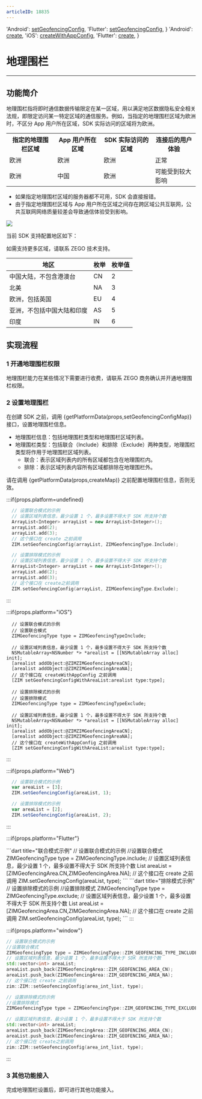 ```yaml
---
articleID: 18835
---
```



  'Android': <a href='@setGeofencingConfig' target='_blank'>setGeofencingConfig</a>,
  'Flutter': <a href='https://pub.dev/documentation/zego_zim/latest/zego_zim/ZIM/setGeofencingConfig.html' target='_blank'>setGeofencingConfig</a>,
}
  'Android': <a href='@create' target='_blank'>create</a>,
  'iOS': <a href='@createWithAppConfig' target='_blank'>createWithAppConfig</a>,
  'Flutter': <a href='https://pub.dev/documentation/zego_zim/latest/zego_zim/ZIM/create.html' target='_blank'>create</a>,
}



# 地理围栏

- - -

## 功能简介

地理围栏指将即时通信数据传输限定在某一区域，用以满足地区数据隐私安全相关法规，即限定访问某一特定区域的通信服务。例如，当指定的地理围栏区域为欧洲时，不区分 App 用户所在区域，SDK 实际访问的区域将为欧洲。

<table>
<tbody><tr>
<th>指定的地理围栏区域</th>
<th>App 用户所在区域</th>
<th>SDK 实际访问的区域</th>
<th>连接后的用户体验</th>
</tr>
<tr>
<td>欧洲</td>
<td>欧洲</td>
<td>欧洲</td>
<td>正常</td>
</tr>
<tr>
<td>欧洲</td>
<td>中国</td>
<td>欧洲</td>
<td>可能受到较大影响</td>
</tr>
</tbody></table>

<Warning title="注意">

- 如果指定地理围栏区域的服务器都不可用，SDK 会直接报错。
- 由于指定地理围栏区域与 App 用户所在区域之间存在跨区域公共互联网，公共互联网网络质量较差会导致通信体验受到影响。
</Warning>

<Frame width="512" height="auto" caption=""><img src="https://storage.zego.im/sdk-doc/Pics/ZIM/GeoFence.jpeg" /></Frame>

当前 SDK 支持配置地区如下：

<Note title="说明">

如需支持更多区域，请联系 ZEGO 技术支持。
</Note>


|地区|枚举|枚举值|
|-|-|-|
|中国大陆，不包含港澳台|CN|2|
|北美|NA|3|
|欧洲，包括英国|EU|4|
|亚洲，不包括中国大陆和印度|AS|5|
|印度|IN|6|

## 实现流程

### 1 开通地理围栏权限

地理围栏能力在某些情况下需要进行收费，请联系 ZEGO 商务确认并开通地理围栏权限。

### 2 设置地理围栏

在创建 SDK 之前，调用 {getPlatformData(props,setGeofencingConfigMap)} 接口，设置地理围栏信息。

- 地理围栏信息：包括地理围栏类型和地理围栏区域列表。
- 地理围栏类型：包括联合（Include）和排除（Exclude）两种类型，地理围栏类型将作用于地理围栏区域列表。
    - 联合：表示区域列表内的所有区域都包含在地理围栏内。
    - 排除：表示区域列表内容所有区域都排除在地理围栏外。

<Warning title="注意">

请在调用 {getPlatformData(props,createMap)} 之前配置地理围栏信息，否则无效。
</Warning>



:::if{props.platform=undefined}
<CodeGroup>
```cpp title="联合模式示例"
  // 设置联合模式的示例
  // 设置区域列表信息，最少设置 1 个，最多设置不得大于 SDK 所支持个数
  ArrayList<Integer> arrayList = new ArrayList<Integer>();
  arrayList.add(2);
  arrayList.add(3);
  // 这个接口在 create 之前调用
  ZIM.setGeofencingConfig(arrayList, ZIMGeofencingType.Include);
  ```
```cpp title="排除模式示例"
  // 设置排除模式的示例
  // 设置区域列表信息，最少设置 1 个，最多设置不得大于 SDK 所支持个数
  ArrayList<Integer> arrayList = new ArrayList<Integer>();
  arrayList.add(2);
  arrayList.add(3);
  // 这个接口在 create之前调用
  ZIM.setGeofencingConfig(arrayList, ZIMGeofencingType.Exclude);
  ```
</CodeGroup>
:::

:::if{props.platform="iOS"}
<CodeGroup>
```objc title="联合模式示例"
  // 设置联合模式的示例
  // 设置联合模式
  ZIMGeofencingType type = ZIMGeofencingTypeInclude;

  // 设置区域列表信息，最少设置 1 个，最多设置不得大于 SDK 所支持个数
  NSMutableArray<NSNumber *> *arealist = [[NSMutableArray alloc] init];
  [arealist addObject:@ZIMZIMGeofencingAreaCN];
  [arealist addObject:@ZIMZIMGeofencingAreaNA];
  // 这个接口在 createWithAppConfig 之前调用
  [ZIM setGeofencingConfigWithAreaList:arealist type:type];
  ```
```objc title="排除模式示例"    
  // 设置排除模式的示例
  // 设置排除模式
  ZIMGeofencingType type = ZIMGeofencingTypeExclude;
      
  // 设置区域列表信息，最少设置 1 个，最多设置不得大于 SDK 所支持个数
  NSMutableArray<NSNumber *> *arealist = [[NSMutableArray alloc] init];
  [arealist addObject:@ZIMZIMGeofencingAreaCN];
  [arealist addObject:@ZIMZIMGeofencingAreaNA];
  // 这个接口在 createWithAppConfig 之前调用
  [ZIM setGeofencingConfigWithAreaList:arealist type:type];
  ```
</CodeGroup>
:::

:::if{props.platform="Web"}
<CodeGroup>
```JavaScript title="联合模式示例"
  // 设置联合模式的示例
  var areaList = [3];
  ZIM.setGeofencingConfig(areaList, 1);
  ```
```JavaScript title="排除模式示例"
  // 设置排除模式的示例
  var areaList = [2];
  ZIM.setGeofencingConfig(areaList, 2);
  ```
</CodeGroup>
:::

:::if{props.platform="Flutter"}

<CodeGroup>
```dart title="联合模式示例"
  // 设置联合模式的示例
  //设置联合模式
  ZIMGeofencingType type = ZIMGeofencingType.include;
  // 设置区域列表信息，最少设置 1 个，最多设置不得大于 SDK 所支持个数
  List<int> areaList = [ZIMGeofencingArea.CN,ZIMGeofencingArea.NA];
  // 这个接口在 create 之前调用
  ZIM.setGeofencingConfig(areaList, type);
  ```
```dart title="排除模式示例"
  // 设置排除模式的示例
  //设置排除模式
  ZIMGeofencingType type = ZIMGeofencingType.exclude;
  // 设置区域列表信息，最少设置 1 个，最多设置不得大于 SDK 所支持个数
  List<int> areaList = [ZIMGeofencingArea.CN,ZIMGeofencingArea.NA];
  // 这个接口在 create 之前调用
  ZIM.setGeofencingConfig(areaList, type);
  ```
</CodeGroup>
:::

:::if{props.platform="window"}
<CodeGroup>
```cpp title="联合模式示例"
// 设置联合模式的示例
//设置联合模式
ZIMGeofencingType type = ZIMGeofencingType::ZIM_GEOFENCING_TYPE_INCLUDE;
// 设置区域列表信息，最少设置 1 个，最多设置不得大于 SDK 所支持个数
std::vector<int> areaList;
areaList.push_back(ZIMGeofencingArea::ZIM_GEOFENCING_AREA_CN);
areaList.push_back(ZIMGeofencingArea::ZIM_GEOFENCING_AREA_NA);
// 这个接口在 create 之前调用
zim::ZIM::setGeofencingConfig(area_int_list, type);
```
```cpp title="排除模式示例"
// 设置排除模式的示例
//设置排除模式
ZIMGeofencingType type = ZIMGeofencingType::ZIM_GEOFENCING_TYPE_EXCLUDE;

// 设置区域列表信息，最少设置 1 个，最多设置不得大于 SDK 所支持个数
std::vector<int> areaList;
areaList.push_back(ZIMGeofencingArea::ZIM_GEOFENCING_AREA_CN);
areaList.push_back(ZIMGeofencingArea::ZIM_GEOFENCING_AREA_NA);
// 这个接口在 create之前调用
zim::ZIM::setGeofencingConfig(area_int_list, type);
```
</CodeGroup>
:::

### 3 其他功能接入
完成地理围栏设置后，即可进行其他功能接入。
